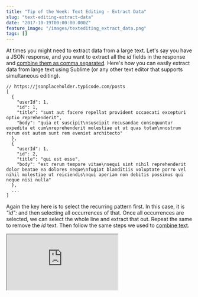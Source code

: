 ```yaml
---
title: "Tip of the Week: Text Editing - Extract Data"
slug: "text-editing-extract-data"
date: "2017-10-19T00:00:00.000Z"
feature_image: "/images/textediting_extract_data.png"
tags: []
---
```


At times you might need to extract data from a large text. Let's say you have a JSON response, and you want to extract all the _id_ fields in the response and [combine them as comma separated](__GHOST_URL__/blog/text-editing-split-or-combine-multiple-lines/). Here's how you can easily extract data from large text using Sublime (or any other text editor that supports simultaneous editing).

    // https://jsonplaceholder.typicode.com/posts
    [
      {
        "userId": 1,
        "id": 1,
        "title": "sunt aut facere repellat provident occaecati excepturi optio reprehenderit",
        "body": "quia et suscipit\nsuscipit recusandae consequuntur expedita et cum\nreprehenderit molestiae ut ut quas totam\nnostrum rerum est autem sunt rem eveniet architecto"
      },
      {
        "userId": 1,
        "id": 2,
        "title": "qui est esse",
        "body": "est rerum tempore vitae\nsequi sint nihil reprehenderit dolor beatae ea dolores neque\nfugiat blanditiis voluptate porro vel nihil molestiae ut reiciendis\nqui aperiam non debitis possimus qui neque nisi nulla"
      },
      ...
    ]
    

Again the key here is to select the recurring pattern first. In this case, it is _"id":_ and then selecting all occurrences of that. Once all occurrences are selected, we can select the whole line and extract that out. Repeat the same to remove the _id_ text. Then follow the same steps we used to [combine text](__GHOST_URL__/blog/text-editing-split-or-combine-multiple-lines/).

<iframe src="https://www.youtube.com/embed/ouKm7Wkldp0" />

Hope this helps you to extract data from large text files.